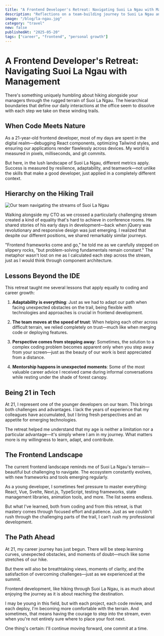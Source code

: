 ```yaml
---
title: "A Frontend Developer's Retreat: Navigating Suoi La Ngau with Management"
description: "Reflections on a team-building journey to Suoi La Ngau and what it taught me about frontend development at 21."
image: "/blog/la-ngau.jpg"
category: "travel"
new: false
publishedAt: "2025-05-20"
tags: ["career", "frontend", "personal growth"]
---
```


# A Frontend Developer's Retreat: Navigating Suoi La Ngau with Management

There's something uniquely humbling about hiking alongside your managers through the rugged terrain of Suoi La Ngau. The hierarchical boundaries that define our daily interactions at the office seem to dissolve with each step we take on these winding trails.

## When Code Meets Nature

As a 21-year-old frontend developer, most of my days are spent in the digital realm—debugging React components, optimizing Tailwind styles, and ensuring our applications render flawlessly across devices. My world is measured in pixels, milliseconds, and git commits.

But here, in the lush landscape of Suoi La Ngau, different metrics apply. Success is measured by resilience, adaptability, and teamwork—not unlike the skills that make a good developer, just applied in a completely different context.

## Hierarchy on the Hiking Trail

![Our team navigating the streams of Suoi La Ngau](/blog/la-ngau.jpg)

Walking alongside my CTO as we crossed a particularly challenging stream created a kind of equality that's hard to achieve in conference rooms. He shared stories of his early days in development—back when jQuery was revolutionary and responsive design was just emerging. I realized that despite our different positions, we shared remarkably similar journeys.

"Frontend frameworks come and go," he told me as we carefully stepped on slippery rocks, "but problem-solving fundamentals remain constant." The metaphor wasn't lost on me as I calculated each step across the stream, just as I would think through component architecture.

## Lessons Beyond the IDE

This retreat taught me several lessons that apply equally to coding and career growth:

1. **Adaptability is everything**: Just as we had to adapt our path when facing unexpected obstacles on the trail, being flexible with technologies and approaches is crucial in frontend development.

2. **The team moves at the speed of trust**: When helping each other across difficult terrain, we relied completely on trust—much like when merging code or deploying features.

3. **Perspective comes from stepping away**: Sometimes, the solution to a complex coding problem becomes apparent only when you step away from your screen—just as the beauty of our work is best appreciated from a distance.

4. **Mentorship happens in unexpected moments**: Some of the most valuable career advice I received came during informal conversations while resting under the shade of forest canopy.

## Being 21 in Tech

At 21, I represent one of the younger developers on our team. This brings both challenges and advantages. I lack the years of experience that my colleagues have accumulated, but I bring fresh perspectives and an appetite for emerging technologies.

The retreat helped me understand that my age is neither a limitation nor a particular advantage—it's simply where I am in my journey. What matters more is my willingness to learn, adapt, and contribute.

## The Frontend Landscape

The current frontend landscape reminds me of Suoi La Ngau's terrain—beautiful but challenging to navigate. The ecosystem constantly evolves, with new frameworks and tools emerging regularly.

As a young developer, I sometimes feel pressure to master everything: React, Vue, Svelte, Next.js, TypeScript, testing frameworks, state management libraries, animation tools, and more. The list seems endless.

But what I've learned, both from coding and from this retreat, is that mastery comes through focused effort and patience. Just as we couldn't rush through the challenging parts of the trail, I can't rush my professional development.

## The Path Ahead

At 21, my career journey has just begun. There will be steep learning curves, unexpected obstacles, and moments of doubt—much like some stretches of our hike.

But there will also be breathtaking views, moments of clarity, and the satisfaction of overcoming challenges—just as we experienced at the summit.

Frontend development, like hiking through Suoi La Ngau, is as much about enjoying the journey as it is about reaching the destination.

I may be young in this field, but with each project, each code review, and each deploy, I'm becoming more comfortable with the terrain. And sometimes, that means having the courage to step into the stream, even when you're not entirely sure where to place your foot next.

One thing's certain: I'll continue moving forward, one commit at a time.
